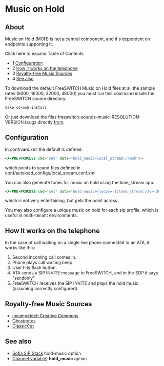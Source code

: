 
# Music on Hold 

 

## About

  
Music on Hold (MOH) is not a central component, and it's dependent on endpoints supporting it.  

Click here to expand Table of Contents

* 1 [Configuration](#configuration)
* 2 [How it works on the telephone](#how-it-works-on-the-telephone)
* 3 [Royalty-free Music Sources](#royalty-free-music-sources)
* 4 [See also](#see-also)

To download the default FreeSWITCH Music on Hold files at all the sample rates (8000, 16000, 32000, 48000) you must run this command inside the FreeSWITCH source directory:

```xml
make cd-moh-install
```

Or just download the files freeswitch-sounds-music-RESOLUTION-VERSION.tar.gz directly [from](http://files.freeswitch.org/).

## Configuration

In conf/vars.xml the default is defined:

```xml
<X-PRE-PROCESS cmd="set" data="hold_music=local_stream://moh"/>
```

which points to sound files defined in conf/autoload\_configs/local\_stream.conf.xml

You can also generate tones for music on hold using the tone\_stream app:

```xml
<X-PRE-PROCESS cmd="set" data="hold_music={loops=-1}tone_stream://v=-30;%(250,0,350);%(250,0,440)"/>
```

which is not very entertaining, but gets the point across.

You may also configure a unique music on hold for each sip profile, which is useful in multi-tenant environments.

## How it works on the telephone

In the case of call waiting on a single line phone connected to an ATA, it works like this:

1. Second incoming call comes in.
2. Phone plays call waiting beep.
3. User hits flash button.
4. ATA sends a SIP INVITE message to FreeSWITCH, and in the SDP it says "sendonly"
5. FreeSWITCH receives the SIP INVITE and plays the hold music (assuming correctly configured).

## Royalty-free Music Sources

* [incompetech Creative Commons](http://incompetech.com/m/c/royalty-free/)
* [Ghostnotes](http://ghostnotes.blogspot.com/)
* [ClassicCat](http://www.classiccat.net/)

## See also

* [Sofia SIP Stack](./Sofia-SIP-Stack/index.mdx#faq) hold-music option
* [Channel variable](../Dialplan/Variables-Archive/x__Channel-Variables_1048892.mdx)) **hold\_music** option


